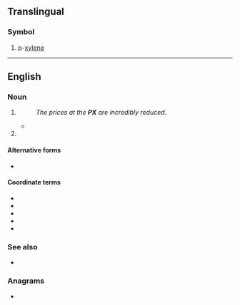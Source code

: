 {{also|px|Px|℞|πχ}}
==Translingual==

===Symbol===
{{head|mul|symbol}}

# p-[[xylene]]

----

==English==
{{wikipedia|lang=en}}

===Noun===
{{en-noun|es}}

# {{lb|en|US|military}} {{initialism of|en|post exchange}} {{ngd|The U.S. Army's [[Post Exchange]].}}
#: ''The prices at the '''PX''' are incredibly reduced''.
#* {{quote-text|en|year=2002|author=Jack Allsup|title=Mountains of Hope|page=50|passage=Some straight legs caught a trooper at the post exchange ('''PX''') one day and made him unblouse his boots.}}
# {{abbreviation of|en|peroxidase}}

====Alternative forms====
* {{sense|peroxidase}} {{l|en|Px}}

====Coordinate terms====
{{sense|post exchange}}
{{top3}}
* {{l|en|BX}}
* {{l|en|CGX}}
* {{l|en|commissary}}
* {{l|en|MCX}}
* {{l|en|NEX}}
{{bottom}}

===See also===
* {{pedia|lang=en|Post exchange}}

===Anagrams===
* {{anagrams|en|a=px|XP}}